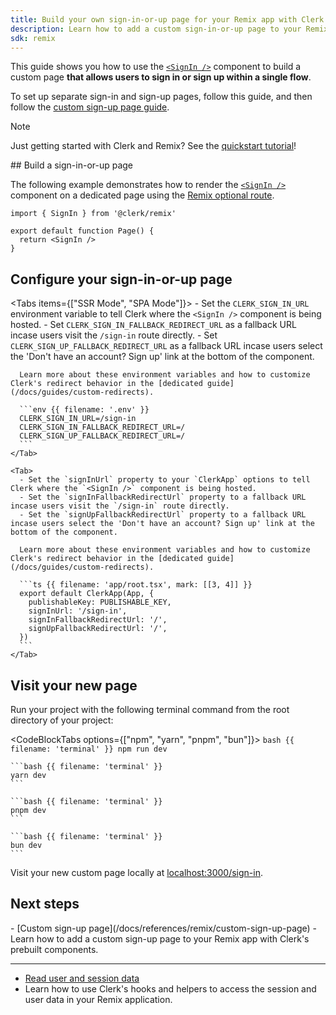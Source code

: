 ```yaml
---
title: Build your own sign-in-or-up page for your Remix app with Clerk
description: Learn how to add a custom sign-in-or-up page to your Remix app with Clerk's prebuilt components.
sdk: remix
---
```


This guide shows you how to use the [`<SignIn />`](/docs/components/authentication/sign-in) component to build a custom page **that allows users to sign in or sign up within a single flow**.

To set up separate sign-in and sign-up pages, follow this guide, and then follow the [custom sign-up page guide](/docs/references/remix/custom-sign-up-page).

> [!NOTE]
> Just getting started with Clerk and Remix? See the [quickstart tutorial](/docs/quickstarts/remix)!

<Steps>
  ## Build a sign-in-or-up page

  The following example demonstrates how to render the [`<SignIn />`](/docs/components/authentication/sign-in) component on a dedicated page using the [Remix optional route](https://reactrouter.com/en/main/route/route#optional-segments).

  ```tsx {{ filename: 'app/routes/sign-in.$.tsx' }}
  import { SignIn } from '@clerk/remix'

  export default function Page() {
    return <SignIn />
  }
  ```

  ## Configure your sign-in-or-up page

  <Tabs items={["SSR Mode", "SPA Mode"]}>
    <Tab>
      - Set the `CLERK_SIGN_IN_URL` environment variable to tell Clerk where the `<SignIn />` component is being hosted.
      - Set `CLERK_SIGN_IN_FALLBACK_REDIRECT_URL` as a fallback URL incase users visit the `/sign-in` route directly.
      - Set `CLERK_SIGN_UP_FALLBACK_REDIRECT_URL` as a fallback URL incase users select the 'Don't have an account? Sign up' link at the bottom of the component.

      Learn more about these environment variables and how to customize Clerk's redirect behavior in the [dedicated guide](/docs/guides/custom-redirects).

      ```env {{ filename: '.env' }}
      CLERK_SIGN_IN_URL=/sign-in
      CLERK_SIGN_IN_FALLBACK_REDIRECT_URL=/
      CLERK_SIGN_UP_FALLBACK_REDIRECT_URL=/
      ```
    </Tab>

    <Tab>
      - Set the `signInUrl` property to your `ClerkApp` options to tell Clerk where the `<SignIn />` component is being hosted.
      - Set the `signInFallbackRedirectUrl` property to a fallback URL incase users visit the `/sign-in` route directly.
      - Set the `signUpFallbackRedirectUrl` property to a fallback URL incase users select the 'Don't have an account? Sign up' link at the bottom of the component.

      Learn more about these environment variables and how to customize Clerk's redirect behavior in the [dedicated guide](/docs/guides/custom-redirects).

      ```ts {{ filename: 'app/root.tsx', mark: [[3, 4]] }}
      export default ClerkApp(App, {
        publishableKey: PUBLISHABLE_KEY,
        signInUrl: '/sign-in',
        signInFallbackRedirectUrl: '/',
        signUpFallbackRedirectUrl: '/',
      })
      ```
    </Tab>
  </Tabs>

  ## Visit your new page

  Run your project with the following terminal command from the root directory of your project:

  <CodeBlockTabs options={["npm", "yarn", "pnpm", "bun"]}>
    ```bash {{ filename: 'terminal' }}
    npm run dev
    ```

    ```bash {{ filename: 'terminal' }}
    yarn dev
    ```

    ```bash {{ filename: 'terminal' }}
    pnpm dev
    ```

    ```bash {{ filename: 'terminal' }}
    bun dev
    ```
  </CodeBlockTabs>

  Visit your new custom page locally at [localhost:3000/sign-in](http://localhost:3000/sign-in).
</Steps>

## Next steps

<Cards>
  - [Custom sign-up page](/docs/references/remix/custom-sign-up-page)
  - Learn how to add a custom sign-up page to your Remix app with Clerk's prebuilt components.

  ---

  - [Read user and session data](/docs/references/remix/read-session-data)
  - Learn how to use Clerk's hooks and helpers to access the session and user data in your Remix application.
</Cards>
